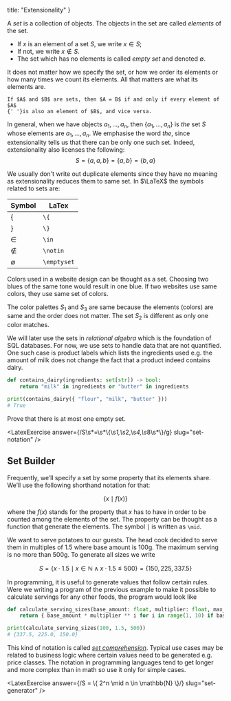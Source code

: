 
  title: "Extensionality"
}

<MdxQuote>

  A _set_ is a collection of objects.
  The objects in the set are called _elements_ of the set.

  - If $x$ is an element of a set $S$, we write $x \in S$;
  - If not, we write $x \notin S$.
  - The set which has no elements is called _empty set_ and denoted $\emptyset$.


  It does not matter how we specify the set, or how we order its elements or how many times we count its elements.
  All that matters are what its elements are.

  <Definition name="Extensionality">

    If $A$ and $B$ are sets, then $A = B$ if and only if every element of $A$
    {' '}is also an element of $B$, and vice versa.

  </Definition>

  In general, when we have objects $a_1, \ldots, a_n$, then $\{ a_1, \ldots, a_n \}$ is _the_ set $S$ whose elements are $a_1, \ldots, a_n$.
  We emphasise the word _the_, since extensionality tells us that there can be only one such set.
  Indeed, extensionality also licenses the following:
  $$
    S = \{ a, a, b \} = \{ a, b \} = \{ b, a \}
  $$

</MdxQuote>

We usually don't write out duplicate elements since they have no meaning as extensionality reduces them to same set.
In $\LaTeX$ the symbols related to sets are:

| Symbol      | LaTex       |
|-------------|-------------|
| $\{$        | `\{`        |
| $\}$        | `\}`        |
| $\in$       | `\in`       |
| $\notin$    | `\notin`    |
| $\emptyset$ | `\emptyset` |


<Example name="Color palette">

  Colors used in a website design can be thought as a set.
  Choosing two blues of the same tone would result in one blue.
  If two websites use same colors, they use same set of colors.

  <ColorPaletteExample />

  The color palettes $S_1$ and $S_3$ are same because the elements (colors) are same and the order does not matter.
  The set $S_2$ is different as only one color matches.
</Example>

We will later use the sets in _relational algebra_ which is the foundation of SQL databases.
For now, we use sets to handle data that are not quantified.
One such case is product labels which lists the ingredients used e.g. the amount of milk does not change the fact that a product indeed contains dairy.

```python
def contains_dairy(ingredients: set[str]) -> bool:
    return "milk" in ingredients or "butter" in ingredients

print(contains_dairy({ "flour", "milk", "butter" }))
# True
```

<MdxQuote>
  <Problem>
    Prove that there is at most one empty set.
  </Problem>
</MdxQuote>

<LatexExercise answer={/S\s*=\s*\\{\s*1,\s*2,\s*4,\s*8\s*\\}/g} slug="set-notation" />

## Set Builder

<MdxQuote>

  Frequently, we’ll specify a set by some property that its elements share.
  We’ll use the following shorthand notation for that:

  $$
    \{ x \mid f(x) \}
  $$

  where the $f(x)$ stands for the property that $x$ has to have in order to be counted among
  the elements of the set. The property can be thought as a function that generate the elements.
  The symbol $\mid$ is written as `\mid`.

</MdxQuote>

<Example name="Generating serving sizes">

  We want to serve potatoes to our guests.
  The head cook decided to serve them in multiples of $1.5$ where base amount is $100\text{g}$.
  The maximum serving is no more than $500\text{g}$. To generate all sizes we write

  $$
    S = \{ x \cdot 1.5 \mid x \in \mathbb{N} \land x \cdot 1.5 \le 500 \} = \{ 150, 225, 337.5 \}
  $$

</Example>

In programming, it is useful to generate values that follow certain rules. Were we writing a program of the previous example
to make it possible to calculate servings for any other foods, the program would look like

```python
def calculate_serving_sizes(base_amount: float, multiplier: float, max_amount: float) -> set[float]:
    return { base_amount * multiplier ** i for i in range(1, 10) if base_amount * multiplier ** i <= max_amount}

print(calculate_serving_sizes(100, 1.5, 500))
# {337.5, 225.0, 150.0}
```

This kind of notation is called [_set comprehension_](https://en.wikipedia.org/wiki/Set-builder_notation).
Typical use cases may be related to business logic where certain values need to be generated e.g. price classes.
The notation in programming languages tend to get longer and more complex than in math so use it only for simple cases.

<LatexExercise answer={/S = \\{ 2\^n \\mid n \\in \\mathbb{N} \\}/} slug="set-generator" />

